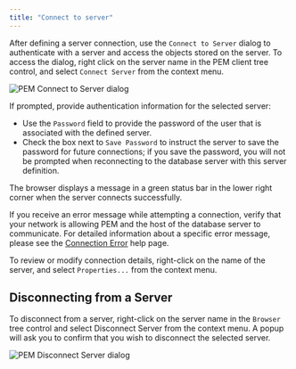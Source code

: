 ```yaml
---
title: "Connect to server"
---
```


<div id="pem_connect_to_server" class="registered_link"></div>

After defining a server connection, use the `Connect to Server` dialog to authenticate with a server and access the objects stored on the server. To access the dialog, right click on the server name in the PEM client tree control, and select `Connect Server` from the context menu.

![PEM Connect to Server dialog](../images/connect_to_server.png)

If prompted, provide authentication information for the selected server:

-   Use the `Password` field to provide the password of the user that is associated with the defined server.
-   Check the box next to `Save Password` to instruct the server to save the password for future connections; if you save the password, you will not be prompted when reconnecting to the database server with this server definition.

The browser displays a message in a green status bar in the lower right corner when the server connects successfully.

If you receive an error message while attempting a connection, verify that your network is allowing PEM and the host of the database server to communicate. For detailed information about a specific error message, please see the [Connection Error](11_connect_error/#connect_error) help page.

To review or modify connection details, right-click on the name of the server, and select `Properties...` from the context menu.

## Disconnecting from a Server

To disconnect from a server, right-click on the server name in the `Browser` tree control and select Disconnect Server from the context menu. A popup will ask you to confirm that you wish to disconnect the selected server.

![PEM Disconnect Server dialog](../images/disconnect_server.png)
